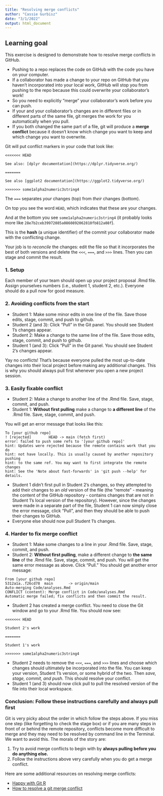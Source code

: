 ```yaml
---
title: "Resolving merge conflicts"
author: "Cassie Gurbisz"
date: "3/1/2022"
output: html_document
---
```


## Learning goal

This exercise is designed to demonstrate how to resolve merge conflicts in GitHub. 

- Pushing to a repo replaces the code on GitHub with the code you have on your computer. 
- If a collaborator has made a change to your repo on GitHub that you haven’t incorporated into your local work, GitHub will stop you from pushing to the repo because this could overwrite your collaborator’s work! 
- So you need to explicitly “merge” your collaborator’s work before you can push. 
- If your and your collaborator’s changes are in different files or in different parts of the same file, git merges the work for you automatically when you pull. 
- If you both changed the same part of a file, git will produce a **merge conflict** because it doesn’t know which change you want to keep and which change you want to overwrite.

Git will put conflict markers in your code that look like:
```
<<<<<<< HEAD 

See also: [dplyr documentation](https://dplyr.tidyverse.org/)   

======= 

See also [ggplot2 documentation](https://ggplot2.tidyverse.org/)  

>>>>>>> some1alpha2numeric3string4
```
The `===` separates *your* changes (top) from *their* changes (bottom).

On top you see the word `HEAD`, which indicates that these are your changes.

And at the bottom you see `some1alpha2numeric3string4` (it probably looks more like `28e7b2ceb39972085a0860892062810fb812a08f`).

This is the **hash** (a unique identifier) of the commit your collaborator made with the conflicting change.

Your job is to *reconcile* the changes: edit the file so that it incorporates the best of both versions and delete the `<<<`, `===`, and `>>>` lines.
Then you can stage and commit the result.

### 1. Setup

Each member of your team should open up your project proposal .Rmd file. Assign yourselves numbers (i.e., student 1, student 2, etc.). Everyone should do a pull now for good measure.

### 2. Avoiding conflicts from the start

- Student 1: Make some minor edits in one line of the file. Save those edits, stage, commit, and push to github. 
- Student 2 (and 3): Click "Pull" in the Git panel. You should see Student 1's changes appear. 
- Student 2: Make a change to the same line of the file. Save those edits, stage, commit, and push to github.
- Student 1 (and 3): Click "Pull" in the Git panel. You should see Student 2's changes appear. 

Yay no conflicts! That's because everyone pulled the most up-to-date changes into their local project before making any additional changes. This is why you should always pull first whenever you open a new project session.


### 3. Easily fixable conflict

- Student 2: Make a change to another line of the .Rmd file. Save, stage, commit, and push.
- Student 1: **Without first pulling** make a change to **a different line** of the .Rmd file. Save, stage, commit, and push.

You will get an error message that looks like this:
```
To [your github repo]
! [rejected]        HEAD -> main (fetch first)
error: failed to push some refs to '[your github repo]'
hint: Updates were rejected because the remote contains work that you do
hint: not have locally. This is usually caused by another repository pushing
hint: to the same ref. You may want to first integrate the remote changes
hint: See the 'Note about fast-forwards' in 'git push --help' for details.
```
- Student 1 didn't first pull in Student 2's changes, so they attempted to add their changes to an *old* version of the file (the "remote" - meaning the content of the GitHub repository - contains changes that are not in Student 1's local version of the repository). However, since the changes were made in a separate part of the file, Student 1 can now simply close the error message, click "Pull", and then they should be able to push their changes to GitHub.
- Everyone else should now pull Student 1's changes.


### 4. Harder to fix merge conflict

- Student 1: Make some changes to a line in your .Rmd file. Save, stage, commit, and push.
- Student 2: **Without first pulling**, make a different change to **the same line** of the .Rmd file. Save, stage, commit, and push. You will get the same error message as above. Click "Pull." You should get another error message:
```
From [your github repo]
5312a1a..f26cd78  main       -> origin/main
Auto-merging Code/analyses.Rmd
CONFLICT (content): Merge conflict in Code/analyses.Rmd
Automatic merge failed; fix conflicts and then commit the result.
```
- Student 2 has created a merge conflict. You need to close the Git window and go to your .Rmd file. You should now see:
```
<<<<<<< HEAD 

Student 2's work   

======= 

Student 1's work  

>>>>>>> some1alpha2numeric3string4
```
- Student 2 needs to remove the `<<<`, `===`, and `>>>` lines and choose which changes should ultimately be incorporated into the file. You can keep your version, Student 1's version, or some hybrid of the two. Then *save, stage, commit, and push.* This should resolve your conflict.
- Student 1 (and 3) should now click pull to pull the resolved version of the file into their local workspace.


### Conclusion: Follow these instructions carefully and always pull first

Git is very picky about the order in which follow the steps above. If you miss one step (like forgetting to check the stage box) or if you are many steps in front of or behind the remote repository, conflicts become more difficult to merge and they may need to be resolved by command line in the Terminal. We want to avoid this. The morals of the story are:

1. Try to avoid merge conflicts to begin with by **always pulling before you do anything else.**
2. Follow the instructions above very carefully when you do get a merge conflict.

Here are some additional resources on resolving merge conflicts:

- [Happy with Git R](https://happygitwithr.com/git-branches.html)
- [How to resolve a git merge conflict](https://opensource.com/article/20/4/git-merge-conflict)
